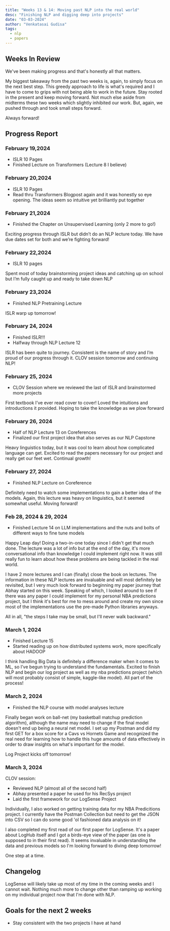 ```yaml
---
title: "Weeks 13 & 14: Moving past NLP into the real world"
desc: "Finishing NLP and digging deep into projects" 
date: "03-03-2024"
author: "Venkatasai Gudisa"
tags:
  - nlp
  - papers
---
```

## Weeks In Review

We've been making progress and that's honestly all that matters. 

My biggest takeaway from the past two weeks is, again, to simply focus on the next best step. This greedy approach to life is what's required and I have to come to grips with not being able to work in the future.
Stay rooted in the present and keep moving forward. Not much else aside from midterms these two weeks which slightly inhibited our work. But, again, we pushed through and took small steps forward. 

Always forward!

## Progress Report

### February 19,2024

- ISLR 10 Pages
- Finished Lecture on Transformers (Lecture 8 I believe)

### February 20,2024

- ISLR 10 Pages
- Read thru Transformers Blogpost again and it was honestly so eye opening. The ideas seem so intuitive yet brilliantly put together

### February 21,2024

- Finished the Chapter on Unsupervised Learning (only 2 more to go!)

Exciting progress through ISLR but didn’t do an NLP lecture today. We have due dates set for both and we’re fighting forward!

### February 22,2024

- ISLR 10 pages

Spent most of today brainstorming project ideas and catching up on school but I’m fully caught up and ready to take down NLP

### February 23,2024

- Finished NLP Pretraining Lecture

ISLR warp up tomorrow!

### February 24, 2024

- Finished ISLR!!!
- Halfway through NLP Lecture 12

ISLR has been quite to journey. Consistent is the name of story and I’m proud of our progress through it. CLOV session tomorrow and continuing NLP!

### February 25, 2024

- CLOV Session where we reviewed the last of ISLR and brainstormed more projects

First textbook I’ve ever read cover to cover! Loved the intuitions and introductions it provided. Hoping to take the knowledge as we plow forward

### February 26, 2024

- Half of NLP Lecture 13 on Coreferences
- Finalized our first project idea that also serves as our NLP Capstone

Heavy linguistics today, but it was cool to learn about how complicated language can get. Excited to read the papers necessary for our project and really get our feet wet. Continual growth!

### February 27, 2024

- Finished NLP Lecture on Coreference

Definitely need to watch some implementations to gain a better idea of the models. Again, this lecture was heavy on linguistics, but it seemed somewhat useful. Moving forward!

### Feb 28, 2024 & 29, 2024

- Finished Lecture 14 on LLM implementations and the nuts and bolts of different ways to fine tune models

Happy Leap day! Doing a two-in-one today since I didn't get that much done. The lecture was a lot of info but at the end of the day, it's more conversational info than knowledge I could implement right now. It was still really fun to learn about how these problems are being tackled in the real world. 

I have 2 more lectures and I can (finally) close the book on lectures. The information in these NLP lectures are invaluable and will most definitely be revisited, but I very much look forward to beginning my paper journey that Abhay started on this week. Speaking of which, I looked around to see if there was any paper I could implement for my personal NBA predictions project, but I think it's best for me to mess around and create my own since most of the implementations use the pre-made Python libraries anyways.

All in all, "the steps I take may be small, but I'll never walk backward."

### March 1, 2024
- Finished Lecture 15
- Started reading up on how distributed systems work, more specifically about HADOOP

I think handling Big Data is definitely a difference maker when it comes to ML, so I’ve begun trying to understand the fundamentals. Excited to finish NLP and begin our log project as well as my nba predictions project (which will most probably consist of simple, kaggle-like model). All part of the process!

### March 2, 2024
- Finished the NLP course with model analyses lecture

Finally began work on ball-net (my basketball matchup prediction algorithm), although the name may need to change if the final model doesn't end up being a neural net model. I set up my Postman and did my first GET for a box score for a Cavs vs Hornets Game and recognized the real need for learning how to handle this huge amounts of data effectively in order to draw insights on what's important for the model.

Log Project kicks off tomorrow!

### March 3, 2024

CLOV session:
- Reviewed NLP (almost all of the second half)
-  Abhay presented a paper he used for his RecSys project
- Laid the first framework for our LogSense Project

Individually, I also worked on getting training data for my NBA Predicitions project. I currently have the Postman Collection but need to get the JSON into CSV so I can do some good 'ol fashioned data analysis on it!

I also completed my first read of our first paper for LogSense. It's a paper about LogHub itself and I got a birds-eye view of the paper (as one is supposed to in their first read). It seems invaluable in understanding the data and previous models so I'm looking forward to diving deep tomorrow!

One step at a time.

## Changelog

LogSense will likely take up most of my time in the coming weeks and I cannot wait. Nothing much more to change other than ramping up working on my individual project now that I'm done with NLP.

## Goals for the next 2 weeks

- Stay consistent with the two projects I have at hand
 
